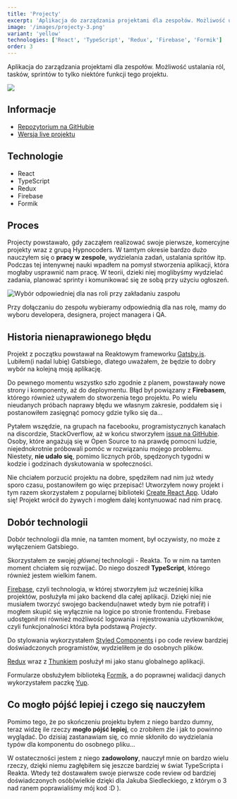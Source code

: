 ```yaml
---
title: 'Projecty'
excerpt: 'Aplikacja do zarządzania projektami dla zespołów. Możliwość ustalania ról, tasków, sprintów to tylko niektóre z funkcji tego projektu'
image: '/images/projecty-3.png'
variant: 'yellow'
technologies: ['React', 'TypeScript', 'Redux', 'Firebase', 'Formik']
order: 3
---
```


Aplikacja do zarządzania projektami dla zespołów. Możliwość ustalania ról, tasków, sprintów to tylko niektóre funkcji tego projektu.

![](/images/projecty-3.png)

## Informacje

- [Repozytorium na GitHubie](https://github.com/olafsulich/Projecty)
- [Wersja live projektu](https://projecty.netlify.app/)

## Technologie

- React
- TypeScript
- Redux
- Firebase
- Formik

## Proces

Projecty powstawało, gdy zacząłem realizować swoje pierwsze, komercyjne projekty wraz z grupą Hypnocoders. W tamtym okresie bardzo dużo nauczyłem się o **pracy w zespole**, wydzielania zadań, ustalania spritów itp.
Podczas tej intenywnej nauki wpadłem na pomysł stworzenia aplikacji, która mogłaby usprawnić nam pracę. W teorii, dzieki niej moglibyśmy wydzielać zadania, planować sprinty i komunikować się ze sobą przy użyciu ogłoszeń.

![Wybór odpowiedniej dla nas roli przy zakładaniu zaspołu](https://camo.githubusercontent.com/7f9d9ee3ab35d4beca772095402c721b00a51270670f9ad57ddfcac814cd0fa4/68747470733a2f2f692e6962622e636f2f67366a7a4832702f53656c6563742d526f6c2e706e67)

Przy dołączaniu do zespołu wybieramy odpowiednią dla nas rolę, mamy do wyboru developera, designera, project managera i QA.

## Historia nienaprawionego błędu

Projekt z początku powstawał na Reaktowym frameworku [Gatsby.js](https://www.gatsbyjs.com/). Lubiłem(i nadal lubię) Gatsbiego, dlatego uważałem, że będzie to dobry wybór na kolejną moją aplikację.

Do pewnego momentu wszystko szło zgodnie z planem, powstawały nowe strony i komponenty, aż do deploymentu. Błąd był powiązany z **Firebasem**, którego również używałem do stworzenia tego projektu. Po wielu nieudanych próbach naprawy błędu we własnym zakresie, poddałem się i postanowiłem zasięgnąć pomocy gdzie tylko się da...

Pytałem wszędzie, na grupach na facebooku, programistycznych kanałach na discordzie, StackOverflow, aż w końcu stworzyłem [issue na GitHubie](https://github.com/firebase/firebase-js-sdk/issues/2946). Osoby, które angażują się w Open Source to na prawdę pomocni ludzie, niejednokrotnie próbowali pomóc w rozwiązaniu mojego problemu. Niestety, **nie udało się**, pomimo licznych prób, spędzonych tygodni w kodzie i godzinach dyskutowania w społeczności.

Nie chciałem porzucić projektu na dobre, spędziłem nad nim już wtedy sporo czasu, postanowiłem go więc przepisać! Utworzyłem nowy projekt i tym razem skorzystałem z popularnej biblioteki [Create React App](https://pl.reactjs.org/docs/create-a-new-react-app.html). <Sparkles>Udało się!</Sparkles> Projekt wrócił do żywych i mogłem dalej kontynuować nad nim pracę.

## Dobór technologii

Dobór technologii dla mnie, na tamten moment, był oczywisty, no może z wyłączeniem Gatsbiego.

Skorzystałem ze swojej _głównej_ technologii - Reakta. To w nim na tamten moment chciałem się rozwijać. Do niego doszedł **TypeScript**, którego również jestem wielkim fanem.

[Firebase](https://firebase.google.com/), czyli technologia, w której stworzyłem już wcześniej kilka projektów, posłużyła mi jako backend dla całej aplikacji. Dzięki niej nie musiałem tworzyć swojego backendu(nawet wtedy bym nie potrafił) i mogłem skupić się wyłącznie na logice po stronie frontendu. Firebase udostępnił mi również możliwość logowania i rejestrowania użytkowników, czyli funkcjonalności która była podstawą _Projecty_.

Do stylowania wykorzystałem [Styled Components](https://styled-components.com/) i po code review bardziej doświadczonych programistów, wydzieliłem je do osobnych plików.

[Redux](https://redux.js.org/) wraz z [Thunkiem](https://github.com/reduxjs/redux-thunk) posłużył mi jako stanu globalnego aplikacji.

Formularze obsłużyłem biblioteką [Formik](https://formik.org/), a do poprawnej walidacji danych wykorzystałem paczkę [Yup](https://github.com/jquense/yup).

## Co mogło pójść lepiej i czego się nauczyłem

Pomimo tego, że po skończeniu projektu byłem z niego bardzo dumny, teraz widzę ile rzeczy **mogło pójść lepiej**, co zrobiłem źle i jak to powinno wyglądać. Do dzisiaj zastanawiam się, co mnie skłoniło do wydzielania typów dla komponentu do osobnego pliku...

W ostateczności jestem z niego **zadowolony**, nauczył mnie on bardzo wielu rzeczy, dzięki niemu zagłębiłem się jeszcze bardziej w świat TypeScripta i Reakta. Wtedy też dostawałem swoje pierwsze code review od bardziej doświadczonych osób(wielkie dzięki dla Jakuba Siedleckiego, z którym o 3 nad ranem poprawialiśmy mój kod :D ).
